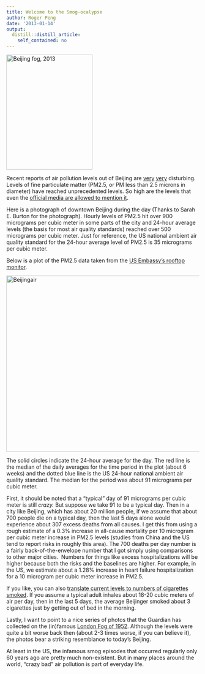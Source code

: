 ```yaml
---
title: Welcome to the Smog-ocalypse
author: Roger Peng
date: '2013-01-14'
output:
  distill::distill_article:
    self_contained: no
---
```


<img class="size-medium wp-image-876 alignleft" alt="Beijing fog, 2013" src="http://simplystatistics.org/wp-content/uploads/2013/01/BeijingFog1-225x300.jpg" width="225" height="300" srcset="http://simplystatistics.org/wp-content/uploads/2013/01/BeijingFog1-225x300.jpg 225w, http://simplystatistics.org/wp-content/uploads/2013/01/BeijingFog1-768x1024.jpg 768w, http://simplystatistics.org/wp-content/uploads/2013/01/BeijingFog1.jpg 1536w" sizes="(max-width: 225px) 100vw, 225px" />

Recent reports of air pollution levels out of Beijing are [very](http://www.nytimes.com/2013/01/15/world/asia/china-allows-media-to-report-alarming-air-pollution-crisis.html?smid=pl-share) [very](http://bloom.bg/ZTFD9q) disturbing. Levels of fine particulate matter (PM2.5, or PM less than 2.5 microns in diameter) have reached unprecedented levels. So high are the levels that even the [offici](http://www.nytimes.com/2013/01/15/world/asia/china-allows-media-to-report-alarming-air-pollution-crisis.html?ref=global-home&_r=0)[al media are allowed to mention it](http://www.nytimes.com/2013/01/15/world/asia/china-allows-media-to-report-alarming-air-pollution-crisis.html?ref=global-home&_r=0).

Here is a photograph of downtown Beijing during the day (Thanks to Sarah E. Burton for the photograph). Hourly levels of PM2.5 hit over 900 micrograms per cubic meter in some parts of the city and 24-hour average levels (the basis for most air quality standards) reached over 500 micrograms per cubic meter. Just for reference, the US national ambient air quality standard for the 24-hour average level of PM2.5 is 35 micrograms per cubic meter.

Below is a plot of the PM2.5 data taken from the [US Embassy's rooftop monitor](https://twitter.com/beijingair).

[<img class="alignright size-large wp-image-890" alt="Beijingair" src="http://simplystatistics.org/wp-content/uploads/2013/01/Beijingair-1024x737.png" width="640" height="460" srcset="http://simplystatistics.org/wp-content/uploads/2013/01/Beijingair-300x216.png 300w, http://simplystatistics.org/wp-content/uploads/2013/01/Beijingair-1024x737.png 1024w" sizes="(max-width: 640px) 100vw, 640px" />](http://simplystatistics.org/wp-content/uploads/2013/01/Beijingair.png)

The solid circles indicate the 24-hour average for the day. The red line is the median of the daily averages for the time period in the plot (about 6 weeks) and the dotted blue line is the US 24-hour national ambient air quality standard. The median for the period was about 91 micrograms per cubic meter.

First, it should be noted that a "typical" day of 91 micrograms per cubic meter is still _crazy._ But suppose we take 91 to be a typical day. Then in a city like Beijing, which has about 20 million people, if we assume that about 700 people die on a typical day, then the last 5 days alone would experience about 307 excess deaths from all causes. I get this from using a rough estimate of a 0.3% increase in all-cause mortality per 10 microgram per cubic meter increase in PM2.5 levels (studies from China and the US tend to report risks in roughly this area). The 700 deaths per day number is a fairly back-of-the-envelope number that I got simply using comparisons to other major cities.  Numbers for things like excess hospitalizations will be higher because both the risks and the baselines are higher. For example, in the US, we estimate about a 1.28% increase in heart failure hospitalization for a 10 microgram per cubic meter increase in PM2.5.

If you like, you can also [translate current levels to numbers of cigarettes smoked](http://simplystatistics.org/2011/12/14/smoking-is-a-choice-breathing-is-not/). If you assume a typical adult inhales about 18-20 cubic meters of air per day, then in the last 5 days, the average Beijinger smoked about 3 cigarettes just by getting out of bed in the morning.

Lastly, I want to point to a nice series of photos that the Guardian has collected on the (in)famous [London Fog of 1952](http://www.guardian.co.uk/environment/gallery/2012/dec/05/60-years-great-smog-london-in-pictures). Although the levels were quite a bit worse back then (about 2-3 times worse, if you can believe it), the photos bear a striking resemblance to today's Beijing.

At least in the US, the infamous smog episodes that occurred regularly only 60 years ago are pretty much non-existent. But in many places around the world, "crazy bad" air pollution is part of everyday life.
